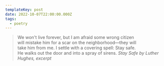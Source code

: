 ```yaml
---
templateKey: post
date: 2022-10-07T22:00:00.000Z
tags:
  - poetry
---
```

> We won't live forever, but I am afraid some wrong citizen<br/>
> will mistake him for a scar on the neighborhood—they will<br/>
> take him from me. I settle with a covering spell: Stay safe.<br/>
> He walks out the door and into a spray of sirens.
> <cite><i>Stay Safe</i> by Luther Hughes, excerpt</cite>
